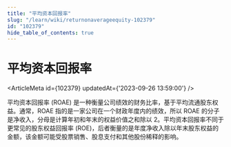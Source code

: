 ```yaml
---
title: "平均资本回报率"
slug: "/learn/wiki/returnonaverageequity-102379"
id: "102379"
hide_table_of_contents: true
---
```



# 平均资本回报率

<ArticleMeta id={102379} updatedAt={'2023-09-26 13:59:00'} />
<div className='border-solid border-b border-t-0 my-4 border-[var(--ifm-color-gray-300)]' />

平均资本回报率 (ROAE) 是一种衡量公司绩效的财务比率，基于平均流通股东权益。通常，ROAE 指的是一家公司在一个财政年度内的绩效，所以 ROAE 的分子是净收入，分母是计算年初和年末的权益价值之和除以 2。平均资本回报率不同于更常见的股东权益回报率 (ROE)，后者衡量的是年度净收入除以年末股东权益的金额，该金额可能受股票销售、股息支付和其他股份稀释的影响。
